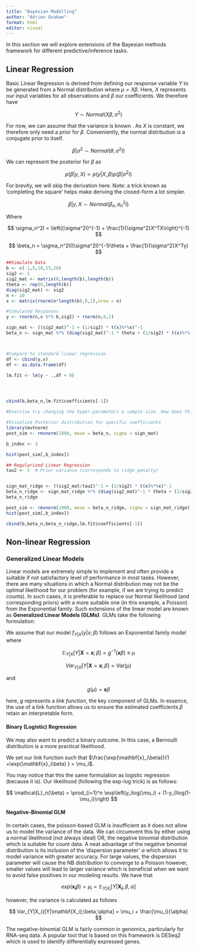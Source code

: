 ---
title: "Bayesian Modelling"
author: "Adrien Osakwe"
format: html
editor: visual
---

In this section we will explore extensions of the Bayesian methods framework for different predictive/inference tasks.

## Linear Regression

Basic Linear Regression is derived from defining our response variable $Y$ to be generated from a Normal distribution where $\mu = X\beta$. Here, $X$ represents our input variables for all observations and $\beta$ our coefficients. We therefore have

$$
Y \sim Normal(X\beta,\sigma^2)
$$

For now, we can assume that the variance is known . As $X$ is constant, we therefore only need a prior for $\beta$. Conveniently, the normal distribution is a conjugate prior to itself.

$$
\beta|\sigma^2 \sim Normal(\theta,\sigma^2I)
$$

We can represent the posterior for $\beta$ as

$$
p(\beta|y,X) \propto p(y|X,\beta)p(\beta|\sigma^2I)
$$

For brevity, we will skip the derivation here. Note: a trick known as 'completing the square' helps make deriving the closed-form a lot simpler.

$$
\beta|y,X \sim Normal(\beta_n,\sigma_n^2I)
$$

Where

$$
\sigma_n^2I = \left((\sigma^2I)^{-1} + \frac{1}{\sigma^2}X^TX\right)^{-1}
$$

$$
\beta_n = \sigma_n^2I((\sigma^2I)^{-1}\theta + \frac{1}{\sigma^2}X^Ty)
$$

```{r}
##Simulate Data
b <- c(-1,5,10,15,20)
sig2 <- 1
sig2_mat <- matrix(0,length(b),length(b))
theta <- rep(0,length(b))
diag(sig2_mat) <- sig2
n <- 10
x <- matrix(rnorm(n*length(b),0,1),nrow = n)

#Simulated Responses
y <- rnorm(n,x %*% b,sig2) + rnorm(n,0,1)

sign_mat <- ((sig2_mat)^-1 + (1/sig2) * t(x)%*%x)^-1
beta_n <- sign_mat %*% (diag(sig2_mat)^-1 * theta + (1/sig2) * t(x)%*% as.matrix(y))



#Compare to standard linear regression
df <- cbind(y,x)
df <- as.data.frame(df)

lm.fit <- lm(y ~ .,df + 0)




cbind(b,beta_n,lm.fit$coefficients[-1])

#Exercise try changing the hyper-parameters & sample size. How does this affect the inferred weights?

```

```{r}
#Visualize Posterior distribution for specific coefficients
library(mvtnorm)
post_sim <- rmvnorm(1000, mean = beta_n, sigma = sign_mat)

b_index <- 3

hist(post_sim[,b_index])
```

```{r}
## Regularized Linear Regression
tau2 <- 5  # Prior variance (corresponds to ridge penalty)


sign_mat_ridge <- ((sig2_mat/tau2)^-1 + (1/sig2) * t(x)%*%x)^-1
beta_n_ridge <- sign_mat_ridge %*% (diag(sig2_mat)^-1 * theta + (1/sig2) * t(x)%*% as.matrix(y))
beta_n_ridge

post_sim <- rmvnorm(1000, mean = beta_n_ridge, sigma = sign_mat_ridge)
hist(post_sim[,b_index])

cbind(b,beta_n,beta_n_ridge,lm.fit$coefficients[-1])

```

## Non-linear Regression

### Generalized Linear Models

Linear models are extremely simple to implement and often provide a suitable if not satisfactory level of performance in most tasks. However, there are many situations in which a Normal distribution may not be the optimal likelihood for our problem (for example, if we are trying to predict counts). In such cases, it is preferable to replace our Normal likelihood (and corresponding priors) with a more suitable one (in this example, a Poisson) from the Exponential family. Such extensions of the linear model are known as **Generalized Linear Models (GLMs)**. GLMs take the following formulation:

We assume that our model $f_{Y|X}(y|x;\beta)$ follows an Exponential family model where

$$
\mathbb{E}_{Y|X}[Y|\mathbf{X} = \mathbf{x};\beta] = g^{-1}(\mathbf{x}\beta) \equiv \mu
$$

$$
Var_{Y|X}[Y|\mathbf{X} = \mathbf{x};\beta] = Var(\mu)
$$

and

$$
g(\mu) = \mathbf{x}\beta
$$

here, $g$ represents a *link function*, the key component of GLMs. In essence, the use of a link function allows us to ensure the estimated coefficients $\beta$ retain an interpretable form.

#### Binary (Logistic) Regression

We may also want to predict a binary outcome. In this case, a Bernoulli distribution is a more practical likelihood.

We set our link function such that $\frac{\exp(\mathbf{x}_i\beta)}{1 +\exp(\mathbf{x}_i\beta) } = \mu_i$.

You may notice that this the same formulation as logistic regression (because it is). Our likelihood (following the exp-log trick) is as follows:

$$
\mathcal{L}_n(\beta) = \prod_{i=1}^n \exp\left(y_ilog(\mu_i) + (1-y_i)log(1-\mu_i)\right)
$$

#### Negative-Binomial GLM

In certain cases, the poisson-based GLM is insufficient as it does not allow us to model the variance of the data. We can circumvent this by either using a normal likelihood (not always ideal) OR, the negative binomial distribution which is suitable for count data. A neat advantage of the negative binomial distribution is its inclusion of the 'dispersion parameter' $\alpha$ which allows it to model variance with greater accuracy. For large values, the dispersion parameter will cause the NB distribution to converge to a Poisson however, smaller values will lead to larger variance which is beneficial when we want to avoid false positives in our modeling results. We have that

$$
exp(\mathbf{x_i}\beta) = \mu_i = \mathbb{E}_{Y|X_i}[Y|\mathbf{X_i};\beta,\alpha] 
$$

however, the variance is calculated as follows

$$
Var_{Y|X_i}[Y|\mathbf{X_i};\beta,\alpha] = \mu_i + \frac{\mu_i}{\alpha}
$$

The negative-binomial GLM is fairly common in genomics, particularly for RNA-seq data. A popular tool that is based on this framework is DESeq2 which is used to identify differentially expressed genes.

### 
